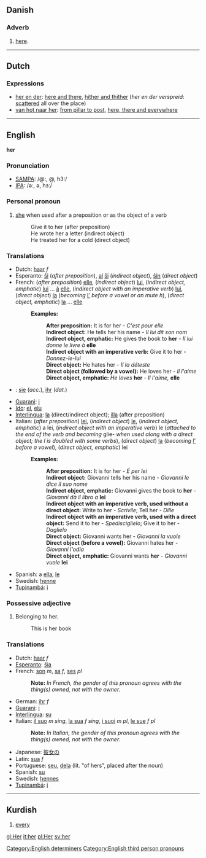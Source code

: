== Danish ==
=== Adverb ===
# [[here]].

----

==Dutch==
===Expressions===
*[[her en der]]: [[here and there]], [[hither and thither]] (''her en der verspreid'': [[scattered]] all over the place)
*[[van hot naar her]]: [[from pillar to post]], [[here, there and everywhere]]

----

==English==
'''her'''

===Pronunciation===
*[[w:SAMPA|SAMPA]]: /@:, @, h3:/
*[[w:IPA|IPA]]: /əː, ə, hɜː/

===Personal pronoun===
#[[she]] when used after a preposition or as the object of a verb
#:Give it to her (after preposition)
#:He wrote her a letter (indirect object)
#:He treated her for a cold (direct object)

===Translations===
*Dutch: [[haar]] ''f''
*Esperanto: [[ŝi]] (''after preposition''), [[al]] [[ŝi]] (''indirect object''), [[ŝi]]n (''direct object'')
*French: (''after preposition'') [[elle]], (''indirect object'') [[lui]], (''indirect object, emphatic'') [[lui]] ... [[à]] [[elle]], (''indirect object with an imperative verb'') [[lui]], (''direct object'') [[la#French|la]] (''becoming'' [[l'#French|l']] ''before a vowel or an mute h''), (''direct object, emphatic'') [[la#French|la]] ... [[elle]]
*:'''Examples:'''
*::'''After preposition:''' It is for her - ''C'est pour elle''
*::'''Indirect object:''' He tells her his name - ''Il lui dit son nom''
*::'''Indirect object, emphatic:''' He gives the book to '''her''' - ''Il lui donne le livre à'' '''elle'''
*::'''Indirect object with an imperative verb:''' Give it to her - ''Donnez-le-lui''
*::'''Direct object:''' He hates her - ''Il la déteste''
*::'''Direct object (followed by a vowel):''' He loves her - ''Il l'aime''
*::'''Direct object, emphatic:''' ''He loves'' '''her''' - ''Il l'aime,'' '''elle'''
* {{de}}: [[sie]] (''acc.''), [[ihr]] (''dat.'')
*[[Guarani]]: [[i]]
*[[Ido]]: [[el]], [[elu]]
*[[Interlingua]]: [[la]] (direct/indirect object); [[illa]] (after preposition)
*Italian: (''after preposition'') [[lei]], (''indirect object'') [[le]], (''indirect object, emphatic'') a lei, (''indirect object with an imperative verb'') le (''attached to the end of the verb and becoming'' glie- ''when used along with a direct object; the l is doubled with some verbs''), (''direct object'') [[#Italian|la]] (''becoming'' [[#Italian|l']] ''before a vowel''), (''direct object, emphatic'') lei
*:'''Examples:'''
*::'''After preposition:''' It is for her - ''É per lei''
*::'''Indirect object:''' Giovanni tells her his name - ''Giovanni le dice il suo nome''
*::'''Indirect object, emphatic:''' Giovanni gives the book to '''her''' - ''Giovanni dà il libro a'' '''lei'''
*::'''Indirect object with an imperative verb, used without a direct object:''' Write to her - ''Scrivile''; Tell her - ''Dille''
*::'''Indirect object with an imperative verb, used with a direct object:''' Send it to her - ''Spedisciglielo''; Give it to her - ''Daglielo''
*::'''Direct object:''' Giovanni wants her - ''Giovanni la vuole''
*::'''Direct object (before a vowel):''' Giovanni hates her - ''Giovanni l'odia''
*::'''Direct object, emphatic:''' Giovanni wants '''her''' - ''Giovanni vuole'' '''lei'''
*Spanish: a [[ella]], [[le]]
*Swedish: [[henne]]
*[[Tupinambá]]: [[i]]

===Possessive adjective===

#Belonging to her.
#: This is her book

===Translations===
*Dutch: [[haar]] ''f''
*[[Esperanto]]: [[ŝia]]
*French: [[son#French|son]] ''m'', [[sa]] ''f'', [[ses]] ''pl''
*:'''Note:''' ''In French, the gender of this pronoun agrees with the thing(s) owned, not with the owner.''  
*German: [[ihr]] ''f''
*[[Guarani]]: [[i]]
*[[Interlingua]]: [[su]]
*Italian: [[il suo]] ''m sing'', [[la sua]] ''f sing'', [[i suoi]] ''m pl'', [[le sue]] ''f pl''
*:'''Note:''' ''In Italian, the gender of this pronoun agrees with the thing(s) owned, not with the owner.''  
*Japanese: [[彼女の]]
*Latin: [[sua]] ''f''
*Portuguese: [[seu]], [[dela]] (lit. "of hers", placed after the noun)
*Spanish: [[su]]
*Swedish: [[hennes]]
*[[Tupinambá]]: [[i]]

-----

== Kurdish ==
# [[every]]

[[Category:English determiners]]
[[Category:English third person pronouns]]

[[gl:Her]]
[[it:her]]
[[pl:Her]]
[[sv:her]]